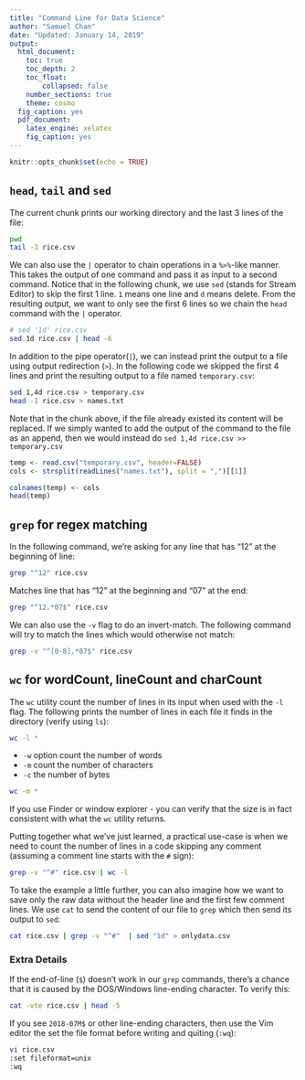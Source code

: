 ```yaml
---
title: "Command Line for Data Science"
author: "Samuel Chan"
date: "Updated: January 14, 2019"
output: 
  html_document:
    toc: true
    toc_depth: 2
    toc_float: 
        collapsed: false
    number_sections: true
    theme: cosmo
  fig_caption: yes
  pdf_document:
    latex_engine: xelatex
    fig_caption: yes
---
```


```r
knitr::opts_chunk$set(echo = TRUE)
```

## `head`, `tail` and `sed`

The current chunk prints our working directory and the last 3 lines of the file:
```bash
pwd
tail -3 rice.csv
```

We can also use the `|` operator to chain operations in a `%>%`-like manner. This takes the output of one command and pass it as input to a second command.
Notice that in the following chunk, we use `sed` (stands for Stream Editor) to skip the first 1 line. `1` means one line and `d` means delete. From the resulting output, we want to only see the first 6 lines so we chain the `head` command with the `|` operator.

```bash
# sed '1d' rice.csv 
sed 1d rice.csv | head -6
```

In addition to the pipe operator(`|`), we can instead print the output to a file using output redirection (`>`). In the following code we skipped the first 4 lines and print the resulting output to a file named `temporary.csv`:

```bash
sed 1,4d rice.csv > temporary.csv
head -1 rice.csv > names.txt
```

Note that in the chunk above, if the file already existed its content will be replaced. If we simply wanted to add the output of the command to the file as an append, then we would instead do `sed 1,4d rice.csv >> temporary.csv`

```r
temp <- read.csv("temporary.csv", header=FALSE)
cols <- strsplit(readLines("names.txt"), split = ",")[[1]]

colnames(temp) <- cols
head(temp)
```

## `grep` for regex matching
In the following command, we're asking for any line that has "12" at the beginning of line:
```bash
grep "^12" rice.csv
```

Matches line that has "12" at the beginning and "07" at the end:
```bash
grep "^12.*07$" rice.csv
```

We can also use the `-v` flag to do an invert-match. The following command will try to match the lines which would otherwise not match:
```bash
grep -v "^[0-8].*07$" rice.csv
```

## `wc` for wordCount, lineCount and charCount
The `wc` utility count the number of lines in its input when used with the `-l` flag. The following prints the number of lines in each file it finds in the directory (verify using `ls`):
```bash
wc -l *
```

- `-w` option count the number of words  
- `-m` count the number of characters  
- `-c` the number of bytes
```bash
wc -m *
```

If you use Finder or window explorer - you can verify that the size is in fact consistent with what the `wc` utility returns.

Putting together what we've just learned, a practical use-case is when we need to count the number of lines in a code skipping any comment (assuming a comment line starts with the `#` sign):
```bash
grep -v "^#" rice.csv | wc -l
```

To take the example a little further, you can also imagine how we want to save only the raw data without the header line and the first few comment lines. We use `cat` to send the content of our file to `grep` which then send its output to `sed`:
```bash
cat rice.csv | grep -v "^#"  | sed "1d" > onlydata.csv
```

### Extra Details
If the end-of-line (`$`) doesn't work in our `grep` commands, there's a chance that it is caused by the DOS/Windows line-ending character. To verify this:
```bash
cat -vte rice.csv | head -5
```

If you see `2018-07M$` or other line-ending characters, then use the Vim editor the set the file format before writing and quiting (`:wq`):
```bash
vi rice.csv
:set fileformat=unix
:wq
```




